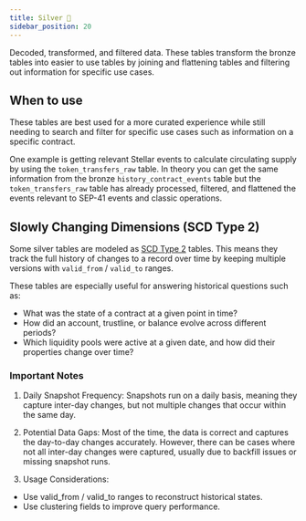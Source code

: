 ```yaml
---
title: Silver 🥈
sidebar_position: 20
---
```



Decoded, transformed, and filtered data. These tables transform the bronze tables into easier to use tables by joining and flattening tables and filtering out information for specific use cases.

## When to use

These tables are best used for a more curated experience while still needing to search and filter for specific use cases such as information on a specific contract.

One example is getting relevant Stellar events to calculate circulating supply by using the `token_transfers_raw` table. In theory you can get the same information from the bronze `history_contract_events` table but the `token_transfers_raw` table has already processed, filtered, and flattened the events relevant to SEP-41 events and classic operations.

## Slowly Changing Dimensions (SCD Type 2)

Some silver tables are modeled as [SCD Type 2](https://github.com/stellar/stellar-dbt-public/blob/master/docs/snapshot.md) tables. This means they track the full history of changes to a record over time by keeping multiple versions with `valid_from` / `valid_to` ranges.

These tables are especially useful for answering historical questions such as:

- What was the state of a contract at a given point in time?
- How did an account, trustline, or balance evolve across different periods?
- Which liquidity pools were active at a given date, and how did their properties change over time?

### Important Notes

1. Daily Snapshot Frequency: Snapshots run on a daily basis, meaning they capture inter-day changes, but not multiple changes that occur within the same day.

2. Potential Data Gaps: Most of the time, the data is correct and captures the day-to-day changes accurately. However, there can be cases where not all inter-day changes were captured, usually due to backfill issues or missing snapshot runs.

3. Usage Considerations:

- Use valid_from / valid_to ranges to reconstruct historical states.
- Use clustering fields to improve query performance.

<DocCardList />
